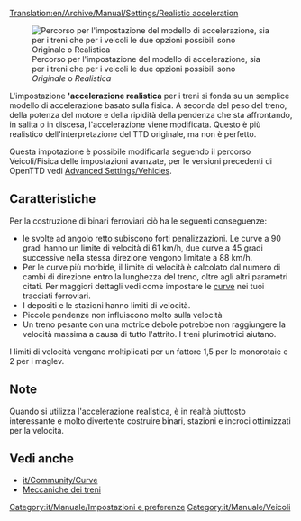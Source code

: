 [[Translation:en/Archive/Manual/Settings/Realistic acceleration]]

[[File:it/Manuale/Impostazioni modello accel.png|frame|right|Percorso per l'impostazione del modello di accelerazione, sia per i treni che per i veicoli le due opzioni possibili sono ''Originale'' o ''Realistica'']]

L'impostazione ''''accelerazione realistica''' per i treni si fonda su un semplice modello di accelerazione basato sulla fisica. A seconda del peso del treno, della potenza del motore e della ripidità della pendenza che sta affrontando, in salita o in discesa, l'accelerazione viene modificata. Questo è più realistico dell'interpretazione del TTD originale, ma non è perfetto.

Questa impotazione è possibile modificarla seguendo il percorso Veicoli/Fisica delle impostazioni avanzate, per le versioni precedenti di OpenTTD vedi [[en/Archive/Manual/Settings/Advanced Settings/Vehicles#train-acceleration-model|Advanced Settings/Vehicles]].

==Caratteristiche==
Per la costruzione di binari ferroviari ciò ha le seguenti conseguenze:
* le svolte ad angolo retto subiscono forti penalizzazioni. Le curve a 90 gradi hanno un limite di velocità di 61 km/h, due curve a 45 gradi successive nella stessa direzione vengono limitate a 88 km/h. 
* Per le curve più morbide, il limite di velocità è calcolato dal numero di cambi di direzione entro la lunghezza del treno, oltre agli altri parametri citati. Per maggiori dettagli vedi come impostare le [[it/Community/Curve|curve]] nei tuoi tracciati ferroviari.
* I depositi e le stazioni hanno limiti di velocità.
* Piccole pendenze non influiscono molto sulla velocità
* Un treno pesante con una motrice debole potrebbe non raggiungere la velocità massima  a causa di tutto l'attrito. I treni plurimotrici aiutano.

I limiti di velocità vengono moltiplicati per un fattore 1,5 per le monorotaie e 2 per i maglev.

==Note==
Quando si utilizza l'accelerazione realistica, è in realtà piuttosto interessante e molto divertente costruire binari, stazioni e incroci ottimizzati per la velocità.

==Vedi anche==
* [[it/Community/Curve]]
* [[it/Manuale/Meccaniche di gioco/Main Page#treni|Meccaniche dei treni]]

[[Category:it/Manuale/Impostazioni e preferenze]]
[[Category:it/Manuale/Veicoli]]